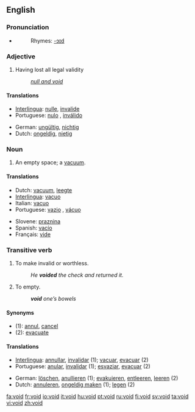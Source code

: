 ==English==

===Pronunciation===
*{{audio|en-us-void.ogg|Audio (US)}}
*:Rhymes: [[Rhymes:English:-ɔɪd|-ɔɪd]]

===Adjective===
{{en-adj|-}}

# Having lost all legal validity
#: ''[[null and void]]''

====Translations====
{{top}}
*[[Interlingua]]: [[nulle]], [[invalide]]
*Portuguese: [[nulo]] {{m}}, [[inválido]] {{m}}
{{mid}}
*German: [[ungültig]], [[nichtig]]
*Dutch: [[ongeldig]], [[nietig]]
{{bottom}}

===Noun===
{{en-noun}}

# An empty space; a [[vacuum]].

====Translations====
{{top}}
*Dutch: [[vacuum]], [[leegte]]
*[[Interlingua]]: [[vacuo]]
*Italian: [[vacuo]] {{m}}
*Portuguese: [[vazio]] {{m}}, [[vácuo]] {{m}}
{{mid}}
*Slovene: [[praznina]] {{f}}
*Spanish: [[vacío]] {{m}}
*Français: [[vide]] {{m}}
{{bottom}}

===Transitive verb===
{{en-verb}}

# To make invalid or worthless.
#: ''He '''voided''' the check and returned it.''
# {{italbrac|Medical}} To empty.
#: '''''void''' one’s bowels''

====Synonyms====
*(1): [[annul]], [[cancel]]
*(2): [[evacuate]]

====Translations====
{{rfc-trans}}
{{top}}
*[[Interlingua]]: [[annullar]], [[invalidar]] (1); [[vacuar]], [[evacuar]] (2)
*Portuguese: [[anular]], [[invalidar]] (1); [[esvaziar]], [[evacuar]] (2)
{{mid}}
*German: [[löschen]], [[anullieren]] (1); [[evakuieren]], [[entleeren]], [[leeren]] (2)
*Dutch: [[annuleren]], [[ongeldig maken]] (1); [[legen]] (2)
{{bottom}}

[[fa:void]]
[[fr:void]]
[[io:void]]
[[it:void]]
[[hu:void]]
[[pt:void]]
[[ru:void]]
[[fi:void]]
[[sv:void]]
[[ta:void]]
[[vi:void]]
[[zh:void]]